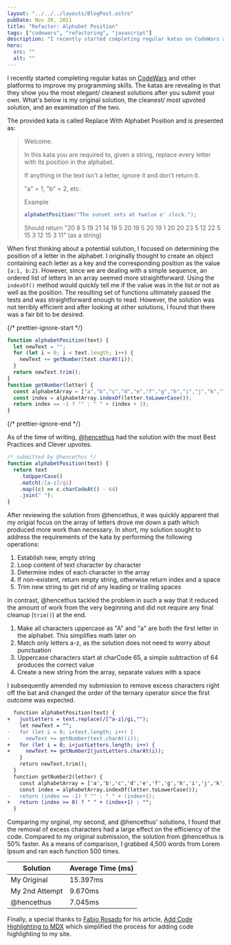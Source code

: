 ```yaml
---
layout: "../../../layouts/BlogPost.astro"
pubDate: Nov 30, 2021
title: "Refactor: Alphabet Position"
tags: ["codewars", "refactoring", "javascript"]
description: "I recently started completing regular katas on CodeWars and other platforms to improve my programming skills. The katas are revealing in that they show you the most elegant/ cleanest solutions after you submit your own. What's below is my original solution, the cleanest/ most upvoted solution, and an examination of the two."
hero:
  src: ""
  alt: ""
---
```

I recently started completing regular katas on [CodeWars](https://www.codewars.com/kata/546f922b54af40e1e90001da) and other platforms to improve my programming skills. The katas are revealing in that they show you the most elegant/ cleanest solutions after you submit your own. What's below is my original solution, the cleanest/ most upvoted solution, and an examination of the two.

The provided kata is called Replace With Alphabet Position and is presented as:

> Welcome.
>
> In this kata you are required to, given a string, replace every letter with its position in the alphabet.
>
> If anything in the text isn't a letter, ignore it and don't return it.
>
> "a" = 1, "b" = 2, etc.
>
> Example
> 
> 
> ```javascript
> alphabetPosition("The sunset sets at twelve o' clock.");
> ```
>
> Should return "20 8 5 19 21 14 19 5 20 19 5 20 19 1 20 20 23 5 12 22 5 15 3 12 15 3 11" (as a string)

When first thinking about a potential solution, I focused on determining the position of a letter in the alphabet. I originally thought to create an object containing each letter as a key and the corresponding position as the value `{a:1, b:2}`. However, since we are dealing with a simple sequence, an ordered list of letters in an array seemed more straightforward. Using the `indexOf()` method would quickly tell me if the value was in the list or not as well as the position. The resulting set of functions ultimately passed the tests and was straightforward enough to read. However, the solution was not terribly efficient and after looking at other solutions, I found that there was a fair bit to be desired.

{/* prettier-ignore-start */}
```javascript
function alphabetPosition(text) {
  let newText = "";
  for (let i = 0; i < text.length; i++) {
    newText += getNumber(text.charAt(i));
  }
  return newText.trim();
}
function getNumber(letter) {
  const alphabetArray = ["a","b","c","d","e","f","g","h","i","j","k","l","m","n","o","p","q","r","s","t","u","v","w","x","y","z"];
  const index = alphabetArray.indexOf(letter.toLowerCase());
  return index == -1 ? "" : " " + (index + 1);
}
```
{/* prettier-ignore-end */}

As of the time of writing, [@hencethus](https://www.codewars.com/users/hencethus) had the solution with the most Best Practices and Clever upvotes.

```javascript
/* submitted by @hencethus */
function alphabetPosition(text) {
  return text
    .toUpperCase()
    .match(/[a-z]/gi)
    .map((c) => c.charCodeAt() - 64)
    .join(" ");
}
```

After reviewing the solution from @hencethus, it was quickly apparent that my origial focus on the array of letters drove me down a path which produced more work than necessary. In short, my solution sought to address the requirements of the kata by performing the following operations:

1. Establish new, empty string
1. Loop content of text character by character
1. Determine index of each character in the array
1. If non-existent, return empty string, otherwise return index and a space
1. Trim new string to get rid of any leading or trailing spaces

In contrast, @hencethus tackled the problem in such a way that it reduced the amount of work from the very beginning and did not require any final cleanup (`trim()`) at the end.

1. Make all characters uppercase as "A" and "a" are both the first letter in the alphabet. This simplifies math later on
1. Match only letters a-z, as the solution does not need to worry about punctuation
1. Uppercase characters start at charCode 65, a simple subtraction of 64 produces the correct value
1. Create a new string from the array, separate values with a space

I subsequently amended my submission to remove excess characters right off the bat and changed the order of the ternary operator since the first outcome was expected.

```diff
  function alphabetPosition(text) {
+   justLetters = text.replace(/[^a-z]/gi,"");
    let newText = "";
-   for (let i = 0; i<text.length; i++) {
-     newText += getNumber(text.charAt(i));
+   for (let i = 0; i<justLetters.length; i++) {
+     newText += getNumber2(justLetters.charAt(i));
    }
    return newText.trim();
  }
  function getNumber2(letter) {
    const alphabetArray = ['a','b','c','d','e','f','g','h','i','j','k','l','m','n','o','p','q','r','s','t','u','v','w','x','y','z'];
    const index = alphabetArray.indexOf(letter.toLowerCase());
-   return (index == -1) ? "" : " " + (index+1);
+   return (index >= 0) ? " " + (index+1) : "";
  }
```

Comparing my orginal, my second, and @hencethus' solutions, I found that the removal of excess characters had a large effect on the efficiency of the code. Compared to my original submission, the solution from @hencethus is 50% faster. As a means of comparison, I grabbed 4,500 words from Lorem Ipsum and ran each function 500 times.

| Solution       | Average Time (ms) |
| -------------- | ----------------- |
| My Original    | 15.397ms          |
| My 2nd Attempt | 9.670ms           |
| @hencethus     | 7.045ms           |

Finally, a special thanks to [Fabio Rosado](https://fabiorosado.dev/) for his article, [Add Code Highlighting to MDX](https://fabiorosado.dev/blog/add-code-highlighting-to-mdx/) which simplified the process for adding code highlighting to my site.
